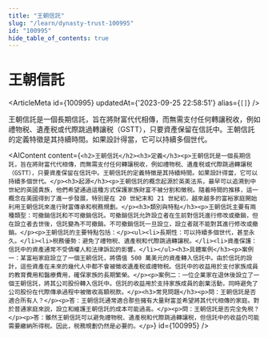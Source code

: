 ```yaml
---
title: "王朝信託"
slug: "/learn/dynasty-trust-100995"
id: "100995"
hide_table_of_contents: true
---
```



# 王朝信託

<ArticleMeta id={100995} updatedAt={'2023-09-25 22:58:51'} alias={`[]`} />
<div className='border-solid border-b border-t-0 my-4 border-[var(--ifm-color-gray-300)]' />

王朝信託是一個長期信託，旨在將財富代代相傳，而無需支付任何轉讓税收，例如禮物税、遺產税或代際跳過轉讓税（GSTT），只要資產保留在信託中。王朝信託的定義特徵是其持續時間。如果設計得當，它可以持續多個世代。

<AIContent content={`<h2>王朝信託</h2><h3>定義</h3><p>王朝信託是一個長期信託，旨在將財富代代相傳，而無需支付任何轉讓税收，例如禮物税、遺產税或代際跳過轉讓税（GSTT），只要資產保留在信託中。王朝信託的定義特徵是其持續時間。如果設計得當，它可以持續多個世代。</p><h3>起源</h3><p>王朝信託的概念起源於英美法系，最早可以追溯到中世紀的英國貴族，他們希望通過這種方式保護家族財富不被分割和徵税。隨着時間的推移，這一概念在美國得到了進一步發展，特別是在 20 世紀末和 21 世紀初，越來越多的富裕家庭開始利用王朝信託來進行財富傳承和税務規劃。</p><h3>類別與特點</h3><p>王朝信託主要有兩種類型：可撤銷信託和不可撤銷信託。可撤銷信託允許設立者在生前對信託進行修改或撤銷，但在設立者去世後，信託變為不可撤銷。不可撤銷信託一旦設立，設立者就不能對其進行修改或撤銷。</p><p>王朝信託的主要特點包括：</p><ul><li>長期性：可以持續多個世代，甚至永久。</li><li>税務優勢：避免了禮物税、遺產税和代際跳過轉讓税。</li><li>資產保護：信託中的資產通常不受債權人和法律訴訟的影響。</li></ul><h3>具體案例</h3><p>案例一：某富裕家庭設立了一個王朝信託，將價值 500 萬美元的資產轉入信託中。由於信託的設計，這些資產在未來的幾代人中都不會被徵收遺產税或禮物税。信託中的收益用於支付家族成員的教育費用和醫療費用，確保家族的長期繁榮。</p><p>案例二：一位企業家在退休後設立了一個王朝信託，將其公司股份轉入信託中。信託的收益用於支持家族成員的創業活動，同時避免了公司股份在代際傳承過程中被徵收高額税款。</p><h3>常見問題</h3><p>問：王朝信託是否適合所有人？</p><p>答：王朝信託通常適合那些擁有大量財富並希望將其代代相傳的家庭。對於普通家庭來説，設立和維護王朝信託的成本可能過高。</p><p>問：王朝信託是否完全免税？</p><p>答：雖然王朝信託可以避免禮物税、遺產税和代際跳過轉讓税，但信託中的收益仍可能需要繳納所得税。因此，税務規劃仍然是必要的。</p>`} id={100995} />
